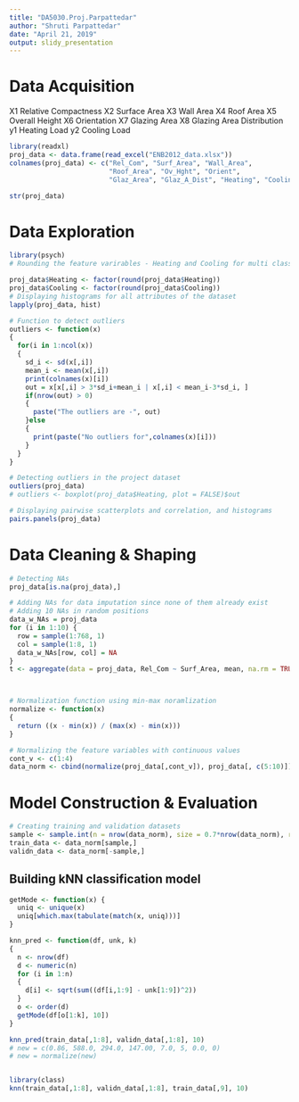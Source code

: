 ```yaml
---
title: "DA5030.Proj.Parpattedar"
author: "Shruti Parpattedar"
date: "April 21, 2019"
output: slidy_presentation
---
```


# Data Acquisition
X1	Relative Compactness 
X2	Surface Area 
X3	Wall Area 
X4	Roof Area 
X5	Overall Height 
X6	Orientation 
X7	Glazing Area 
X8	Glazing Area Distribution 
y1	Heating Load 
y2	Cooling Load
```r
library(readxl)
proj_data <- data.frame(read_excel("ENB2012_data.xlsx"))
colnames(proj_data) <- c("Rel_Com", "Surf_Area", "Wall_Area", 
                         "Roof_Area", "Ov_Hght", "Orient", 
                         "Glaz_Area", "Glaz_A_Dist", "Heating", "Cooling")

str(proj_data)
```

# Data Exploration

```r
library(psych)
# Rounding the feature varirables - Heating and Cooling for multi class classification

proj_data$Heating <- factor(round(proj_data$Heating))
proj_data$Cooling <- factor(round(proj_data$Cooling))
# Displaying histograms for all attributes of the dataset
lapply(proj_data, hist)

# Function to detect outliers
outliers <- function(x) 
{
  for(i in 1:ncol(x))
  {
    sd_i <- sd(x[,i])
    mean_i <- mean(x[,i])
    print(colnames(x)[i])
    out = x[x[,i] > 3*sd_i+mean_i | x[,i] < mean_i-3*sd_i, ]
    if(nrow(out) > 0)
    {
      paste("The outliers are -", out)
    }else
    {
      print(paste("No outliers for",colnames(x)[i]))
    }
  }
}

# Detecting outliers in the project dataset
outliers(proj_data)
# outliers <- boxplot(proj_data$Heating, plot = FALSE)$out

# Displaying pairwise scatterplots and correlation, and histograms
pairs.panels(proj_data)


```

# Data Cleaning & Shaping

```r
# Detecting NAs
proj_data[is.na(proj_data),]

# Adding NAs for data imputation since none of them already exist
# Adding 10 NAs in random positions
data_w_NAs = proj_data
for (i in 1:10) {
  row = sample(1:768, 1)
  col = sample(1:8, 1)
  data_w_NAs[row, col] = NA
}
t <- aggregate(data = proj_data, Rel_Com ~ Surf_Area, mean, na.rm = TRUE)



# Normalization function using min-max noramlization
normalize <- function(x) 
{
  return ((x - min(x)) / (max(x) - min(x))) 
}

# Normalizing the feature variables with continuous values
cont_v <- c(1:4)
data_norm <- cbind(normalize(proj_data[,cont_v]), proj_data[, c(5:10)])


```

# Model Construction & Evaluation
```r
# Creating training and validation datasets
sample <- sample.int(n = nrow(data_norm), size = 0.7*nrow(data_norm), replace = FALSE)
train_data <- data_norm[sample,]
validn_data <- data_norm[-sample,]
```

## Building kNN classification model

```r
getMode <- function(x) {
  uniq <- unique(x)
  uniq[which.max(tabulate(match(x, uniq)))]
}

knn_pred <- function(df, unk, k)
{
  n <- nrow(df)
  d <- numeric(n)
  for (i in 1:n) 
  {
    d[i] <- sqrt(sum((df[i,1:9] - unk[1:9])^2))
  }
  o <- order(d)
  getMode(df[o[1:k], 10])
}

knn_pred(train_data[,1:8], validn_data[,1:8], 10)
# new = c(0.86, 588.0, 294.0, 147.00, 7.0, 5, 0.0, 0)
# new = normalize(new)


library(class)
knn(train_data[,1:8], validn_data[,1:8], train_data[,9], 10)
```








